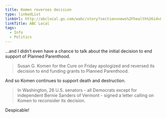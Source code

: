 ```yaml
---
title: Komen reverses decision
type: linkedList
linkUrl: http://abclocal.go.com/wabc/story?section=news%2Fhealth%26id=8530239
linkTitle: ABC Local
tags:
  - Info
  - Politics
---
```


…and I didn’t even have a chance to talk about the initial decision to end support of Planned Parenthood.

> Susan G. Komen for the Cure on Friday apologized and reversed its decision to end funding grants to Planned Parenthood.

And so Komen continues to support death and destruction.

> In Washington, 26 U.S. senators - all Democrats except for independent Bernie Sanders of Vermont - signed a letter calling on Komen to reconsider its decision.

Despicable!
